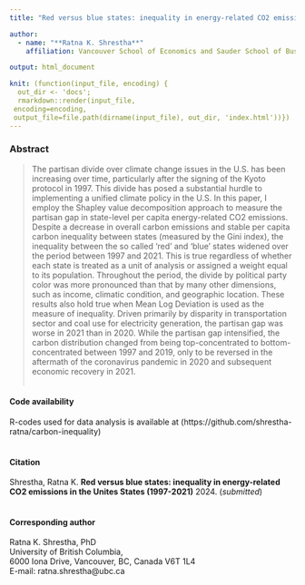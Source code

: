 ```yaml
---
title: "Red versus blue states: inequality in energy-related CO2 emissions in the U.S. (1997-2021)"

author:
  - name: "**Ratna K. Shrestha**"
    affiliation: Vancouver School of Economics and Sauder School of Business, University of British Columbia

output: html_document

knit: (function(input_file, encoding) {
  out_dir <- 'docs';
  rmarkdown::render(input_file,
 encoding=encoding,
 output_file=file.path(dirname(input_file), out_dir, 'index.html'))})
---
```


### Abstract
> The partisan divide over climate change issues in the U.S. has been increasing over time, particularly after the signing of the Kyoto protocol in 1997. This divide has posed a substantial hurdle to implementing a unified climate policy in the U.S. In this paper, I employ the Shapley value decomposition approach to measure the partisan gap in state-level per capita energy-related CO2 emissions. Despite a decrease in overall carbon emissions and stable per capita carbon inequality between states (measured by the Gini index), the inequality between the so called ‘red’ and ‘blue’ states widened over the period between 1997 and 2021. This is true regardless of whether each state is treated as a unit of analysis or assigned a weight equal to its population. Throughout the period, the divide by political party color was more pronounced than that by many other dimensions, such as income, climatic condition, and geographic location. These results also hold true when Mean Log Deviation is used as the measure of inequality. Driven primarily by disparity in transportation sector and coal use for electricity generation, the partisan gap was worse in 2021 than in 2020. While the partisan gap intensified, the carbon distribution changed from being top-concentrated to bottom-concentrated between 1997 and 2019, only to be reversed in the aftermath of the coronavirus pandemic in 2020 and subsequent economic recovery in 2021.
<br/><br/>

#### Code availability
R-codes used for data analysis is available at (https://github.com/shrestha-ratna/carbon-inequality)
<br/><br/>

#### Citation
Shrestha, Ratna K. **Red versus blue states: inequality in energy-related CO2 emissions in the Unites States (1997-2021)** 2024. (*submitted*) 
<br/><br/>

#### Corresponding author
Ratna K. Shrestha, PhD <br/>
University of British Columbia, <br/>
6000 Iona Drive, Vancouver, BC, Canada V6T 1L4 <br/>
E-mail: ratna.shrestha@ubc.ca <br/>
